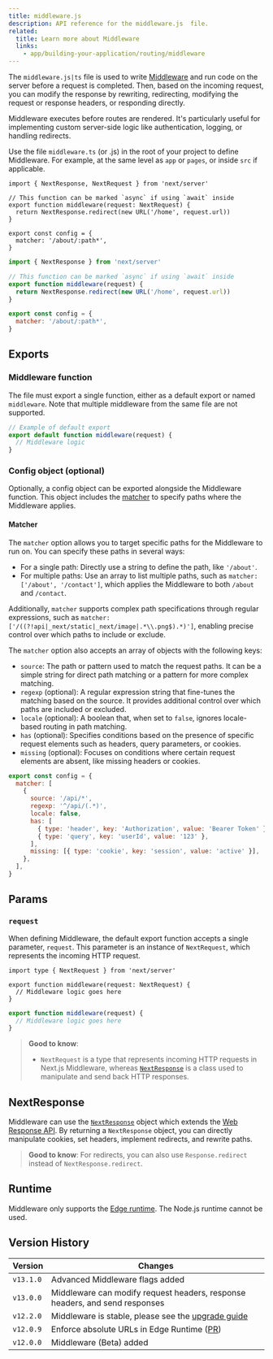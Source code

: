 ```yaml
---
title: middleware.js
description: API reference for the middleware.js  file.
related:
  title: Learn more about Middleware
  links:
    - app/building-your-application/routing/middleware
---
```


The `middleware.js|ts` file is used to write [Middleware](/docs/app/building-your-application/routing/middleware) and run code on the server before a request is completed. Then, based on the incoming request, you can modify the response by rewriting, redirecting, modifying the request or response headers, or responding directly.

Middleware executes before routes are rendered. It's particularly useful for implementing custom server-side logic like authentication, logging, or handling redirects.

Use the file `middleware.ts` (or .js) in the root of your project to define Middleware. For example, at the same level as `app` or `pages`, or inside `src` if applicable.

```tsx filename="middleware.ts" switcher
import { NextResponse, NextRequest } from 'next/server'

// This function can be marked `async` if using `await` inside
export function middleware(request: NextRequest) {
  return NextResponse.redirect(new URL('/home', request.url))
}

export const config = {
  matcher: '/about/:path*',
}
```

```js filename="middleware.js" switcher
import { NextResponse } from 'next/server'

// This function can be marked `async` if using `await` inside
export function middleware(request) {
  return NextResponse.redirect(new URL('/home', request.url))
}

export const config = {
  matcher: '/about/:path*',
}
```

## Exports

### Middleware function

The file must export a single function, either as a default export or named `middleware`. Note that multiple middleware from the same file are not supported.

```js filename="middleware.js"
// Example of default export
export default function middleware(request) {
  // Middleware logic
}
```

### Config object (optional)

Optionally, a config object can be exported alongside the Middleware function. This object includes the [matcher](#matcher) to specify paths where the Middleware applies.

#### Matcher

The `matcher` option allows you to target specific paths for the Middleware to run on. You can specify these paths in several ways:

- For a single path: Directly use a string to define the path, like `'/about'`.
- For multiple paths: Use an array to list multiple paths, such as `matcher: ['/about', '/contact']`, which applies the Middleware to both `/about` and `/contact`.

Additionally, `matcher` supports complex path specifications through regular expressions, such as `matcher: ['/((?!api|_next/static|_next/image|.*\\.png$).*)']`, enabling precise control over which paths to include or exclude.

The `matcher` option also accepts an array of objects with the following keys:

- `source`: The path or pattern used to match the request paths. It can be a simple string for direct path matching or a pattern for more complex matching.
- `regexp` (optional): A regular expression string that fine-tunes the matching based on the source. It provides additional control over which paths are included or excluded.
- `locale` (optional): A boolean that, when set to `false`, ignores locale-based routing in path matching.
- `has` (optional): Specifies conditions based on the presence of specific request elements such as headers, query parameters, or cookies.
- `missing` (optional): Focuses on conditions where certain request elements are absent, like missing headers or cookies.

```js filename="middleware.js"
export const config = {
  matcher: [
    {
      source: '/api/*',
      regexp: '^/api/(.*)',
      locale: false,
      has: [
        { type: 'header', key: 'Authorization', value: 'Bearer Token' },
        { type: 'query', key: 'userId', value: '123' },
      ],
      missing: [{ type: 'cookie', key: 'session', value: 'active' }],
    },
  ],
}
```

## Params

### `request`

When defining Middleware, the default export function accepts a single parameter, `request`. This parameter is an instance of `NextRequest`, which represents the incoming HTTP request.

```tsx filename="middleware.ts" switcher
import type { NextRequest } from 'next/server'

export function middleware(request: NextRequest) {
  // Middleware logic goes here
}
```

```js filename="middleware.js" switcher
export function middleware(request) {
  // Middleware logic goes here
}
```

> **Good to know**:
>
> - `NextRequest` is a type that represents incoming HTTP requests in Next.js Middleware, whereas [`NextResponse`](#nextresponse) is a class used to manipulate and send back HTTP responses.

## NextResponse

Middleware can use the [`NextResponse`](/docs/app/building-your-application/routing/middleware#nextresponse) object which extends the [Web Response API](https://developer.mozilla.org/en-US/docs/Web/API/Response). By returning a `NextResponse` object, you can directly manipulate cookies, set headers, implement redirects, and rewrite paths.

> **Good to know**: For redirects, you can also use `Response.redirect` instead of `NextResponse.redirect`.

## Runtime

Middleware only supports the [Edge runtime](/docs/app/building-your-application/rendering/edge-and-nodejs-runtimes). The Node.js runtime cannot be used.

## Version History

| Version   | Changes                                                                                       |
| --------- | --------------------------------------------------------------------------------------------- |
| `v13.1.0` | Advanced Middleware flags added                                                               |
| `v13.0.0` | Middleware can modify request headers, response headers, and send responses                   |
| `v12.2.0` | Middleware is stable, please see the [upgrade guide](/docs/messages/middleware-upgrade-guide) |
| `v12.0.9` | Enforce absolute URLs in Edge Runtime ([PR](https://github.com/vercel/next.js/pull/33410))    |
| `v12.0.0` | Middleware (Beta) added                                                                       |
